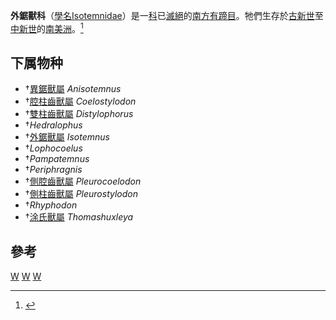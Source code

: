 {{Automatic Taxobox
| taxon = Isotemnidae
| authority = [[佛羅倫天奴·阿米希諾|Ameghino]], 1897
| fossil_range = {{Fossil range|59.0|11.8}}晚[[古新世|古新世]]至晚[[中新世|中新世]]
| image = Thomashuxleya.jpg
| image_caption = [[涂氏獸|涂氏獸]]
| subdivision_ranks = [[屬|屬]]
| subdivision = 见正文
}}

'''外鋸獸科'''（[[學名|學名]]Isotemnidae）是一[[科|科]]已[[滅絕|滅絕]]的[[南方有蹄目|南方有蹄目]]。牠們生存於[[古新世|古新世]]至[[中新世|中新世]]的[[南美洲|南美洲]]。<ref>{{Cite book en|author=McKenna, Malcolm C., and Bell, Susan K.|year=1997|title=Classification of Mammals Above the Species Level|publisher=Columbia University Press|location=New York|pages=631 pp|id=ISBN 0-231-11013-8}}</ref>

==下属物种==
* †[[異鋸獸屬|異鋸獸屬]] ''Anisotemnus''
* †[[腔柱齒獸屬|腔柱齒獸屬]] ''Coelostylodon''
* †[[雙柱齒獸屬|雙柱齒獸屬]] ''Distylophorus''
* †''Hedralophus''
* †[[外鋸獸屬|外鋸獸屬]] ''Isotemnus''
* †''Lophocoelus''
* †''Pampatemnus''
* †''Periphragnis''
* †[[側腔齒獸屬|側腔齒獸屬]] ''Pleurocoelodon''
* †[[側柱齒獸屬|側柱齒獸屬]] ''Pleurostylodon''
* †''Rhyphodon''
* †[[涂氏獸屬|涂氏獸屬]] ''Thomashuxleya''

==參考==
{{reflist}}
{{Taxonbar}}
[[Category:箭齒獸亞目|W]]
[[Category:外鋸獸科|W]]
[[Category:_1897年描述的分类群|W]]